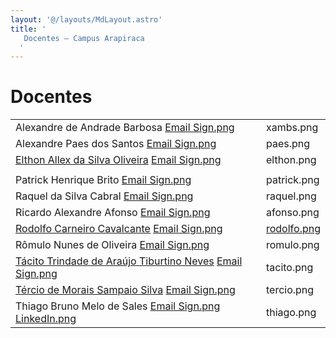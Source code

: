 ```yaml
---
layout: '@/layouts/MdLayout.astro'
title: '
   Docentes — Campus Arapiraca
  '
---
```




Docentes
========












|  |  |
| --- | --- |
| Alexandre de Andrade Barbosa    [Email Sign.png](mailto:alexandre.barbosa@arapiraca.ufal.br) | xambs.png |
| Alexandre Paes dos Santos    [Email Sign.png](mailto:alexandre.santos@arapiraca.ufal.br) | paes.png |
| [Elthon Allex da Silva Oliveira](http://www.arapiraca.ufal.br/professor/elthon)    [Email Sign.png](mailto:elthon@arapiraca.ufal.br) | elthon.png |
|  |  |
| Patrick Henrique Brito    [Email Sign.png](mailto:patrick@arapiraca.ufal.br) | patrick.png |
| Raquel da Silva Cabral    [Email Sign.png](mailto:raquel.cabral@arapiraca.ufal.br) | raquel.png |
| Ricardo Alexandre Afonso      [Email Sign.png](mailto:ricardo.afonso@arapiraca.ufal.br) | afonso.png |
| [Rodolfo Carneiro Cavalcante](https://arapiraca.ufal.br/institucional/docentes/rodolfo-carneiro-cavalcante)        [Email Sign.png](mailto:rodolfo.cavalcante@arapiraca.ufal.br) | [rodolfo.png](https://arapiraca.ufal.br/institucional/docentes/rodolfo-carneiro-cavalcante) |
| Rômulo Nunes de Oliveira      [Email Sign.png](mailto:romulo@nti.ufal.br) | romulo.png |
| [Tácito Trindade de Araújo Tiburtino Neves](https://arapiraca.ufal.br/professor/tacito-neves/)          [Email Sign.png](mailto:tacito.neves@arapiraca.ufal.br) | tacito.png |
| [Tércio de Morais Sampaio Silva](https://arapiraca.ufal.br/professor/tercio)      [Email Sign.png](mailto:tercio@arapiraca.ufal.br) | tercio.png |
| Thiago Bruno Melo de Sales      [Email Sign.png](mailto:thiago.sales@arapiraca.ufal.br)     [LinkedIn.png](http://www.linkedin.com/in/thiagodesales) | thiago.png |















